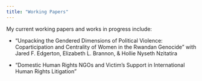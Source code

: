```yaml
---
title: "Working Papers"
---
```


My current working papers and works in progress include:

-   “Unpacking the Gendered Dimensions of Political Violence: Coparticipation and Centrality of Women in the Rwandan Genocide” with Jared F. Edgerton, Elizabeth L. Brannon, & Hollie Nyseth Nzitatira

-   “Domestic Human Rights NGOs and Victim's Support in International Human Rights Litigation”
